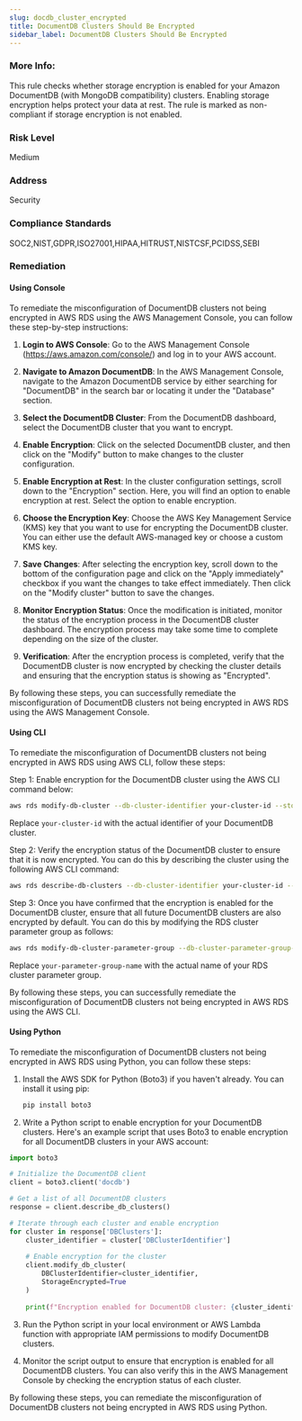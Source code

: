 ```yaml
---
slug: docdb_cluster_encrypted
title: DocumentDB Clusters Should Be Encrypted
sidebar_label: DocumentDB Clusters Should Be Encrypted
---
```

### More Info:

This rule checks whether storage encryption is enabled for your Amazon DocumentDB (with MongoDB compatibility) clusters. Enabling storage encryption helps protect your data at rest. The rule is marked as non-compliant if storage encryption is not enabled.

### Risk Level

Medium

### Address

Security

### Compliance Standards

SOC2,NIST,GDPR,ISO27001,HIPAA,HITRUST,NISTCSF,PCIDSS,SEBI

### Remediation

#### Using Console

To remediate the misconfiguration of DocumentDB clusters not being encrypted in AWS RDS using the AWS Management Console, you can follow these step-by-step instructions:

1. **Login to AWS Console**: Go to the AWS Management Console (https://aws.amazon.com/console/) and log in to your AWS account.

2. **Navigate to Amazon DocumentDB**: In the AWS Management Console, navigate to the Amazon DocumentDB service by either searching for "DocumentDB" in the search bar or locating it under the "Database" section.

3. **Select the DocumentDB Cluster**: From the DocumentDB dashboard, select the DocumentDB cluster that you want to encrypt.

4. **Enable Encryption**: Click on the selected DocumentDB cluster, and then click on the "Modify" button to make changes to the cluster configuration.

5. **Enable Encryption at Rest**: In the cluster configuration settings, scroll down to the "Encryption" section. Here, you will find an option to enable encryption at rest. Select the option to enable encryption.

6. **Choose the Encryption Key**: Choose the AWS Key Management Service (KMS) key that you want to use for encrypting the DocumentDB cluster. You can either use the default AWS-managed key or choose a custom KMS key.

7. **Save Changes**: After selecting the encryption key, scroll down to the bottom of the configuration page and click on the "Apply immediately" checkbox if you want the changes to take effect immediately. Then click on the "Modify cluster" button to save the changes.

8. **Monitor Encryption Status**: Once the modification is initiated, monitor the status of the encryption process in the DocumentDB cluster dashboard. The encryption process may take some time to complete depending on the size of the cluster.

9. **Verification**: After the encryption process is completed, verify that the DocumentDB cluster is now encrypted by checking the cluster details and ensuring that the encryption status is showing as "Encrypted".

By following these steps, you can successfully remediate the misconfiguration of DocumentDB clusters not being encrypted in AWS RDS using the AWS Management Console.

#### Using CLI

To remediate the misconfiguration of DocumentDB clusters not being encrypted in AWS RDS using AWS CLI, follow these steps:

Step 1: Enable encryption for the DocumentDB cluster using the AWS CLI command below:

```bash
aws rds modify-db-cluster --db-cluster-identifier your-cluster-id --storage-encrypted
```

Replace `your-cluster-id` with the actual identifier of your DocumentDB cluster.

Step 2: Verify the encryption status of the DocumentDB cluster to ensure that it is now encrypted. You can do this by describing the cluster using the following AWS CLI command:

```bash
aws rds describe-db-clusters --db-cluster-identifier your-cluster-id --query "DBClusters[*].StorageEncrypted"
```

Step 3: Once you have confirmed that the encryption is enabled for the DocumentDB cluster, ensure that all future DocumentDB clusters are also encrypted by default. You can do this by modifying the RDS cluster parameter group as follows:

```bash
aws rds modify-db-cluster-parameter-group --db-cluster-parameter-group-name your-parameter-group-name --parameters "ParameterName=aws_docdb_encryption_support,ParameterValue=true,ApplyMethod=immediate"
```

Replace `your-parameter-group-name` with the actual name of your RDS cluster parameter group.

By following these steps, you can successfully remediate the misconfiguration of DocumentDB clusters not being encrypted in AWS RDS using the AWS CLI.

#### Using Python

To remediate the misconfiguration of DocumentDB clusters not being encrypted in AWS RDS using Python, you can follow these steps:

1. Install the AWS SDK for Python (Boto3) if you haven't already. You can install it using pip:
   
   ```bash
   pip install boto3
   ```

2. Write a Python script to enable encryption for your DocumentDB clusters. Here's an example script that uses Boto3 to enable encryption for all DocumentDB clusters in your AWS account:

```python
import boto3

# Initialize the DocumentDB client
client = boto3.client('docdb')

# Get a list of all DocumentDB clusters
response = client.describe_db_clusters()

# Iterate through each cluster and enable encryption
for cluster in response['DBClusters']:
    cluster_identifier = cluster['DBClusterIdentifier']
    
    # Enable encryption for the cluster
    client.modify_db_cluster(
        DBClusterIdentifier=cluster_identifier,
        StorageEncrypted=True
    )
    
    print(f"Encryption enabled for DocumentDB cluster: {cluster_identifier}")
```

3. Run the Python script in your local environment or AWS Lambda function with appropriate IAM permissions to modify DocumentDB clusters.

4. Monitor the script output to ensure that encryption is enabled for all DocumentDB clusters. You can also verify this in the AWS Management Console by checking the encryption status of each cluster.

By following these steps, you can remediate the misconfiguration of DocumentDB clusters not being encrypted in AWS RDS using Python.



